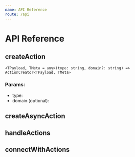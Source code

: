 ```yaml
---
name: API Reference
route: /api
---
```


# API Reference

## createAction

`<TPayload, TMeta = any>(type: string, domain?: string) => ActionCreator<TPayload, TMeta>`

### Params:

- type:
- domain (optional):

## createAsyncAction

## handleActions

## connectWithActions
